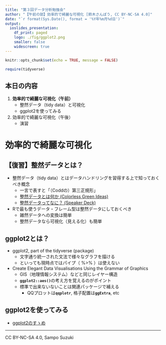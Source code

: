 ---
title: "第３回データ分析勉強会"
author: "【午前の部】効率的で綺麗な可視化 [鈴木さんぽう, CC BY-NC-SA 4.0]"
date: "`r format(Sys.Date(), format = '%Y年%m月%d日')`"
output:
  ioslides_presentation:
    df_print: paged
    logo: ./fig/ggplot2.png
    smaller: false
    widescreen: true
---

```{r setup, include=FALSE}
knitr::opts_chunk$set(echo = TRUE, message = FALSE)

require(tidyverse)
```


## 本日の内容
1. **効率的で綺麗な可視化（午前）**
    * 整然データ（tidy data）と可視化
    * ggplot2を使ってみる
1. 効率的で綺麗な可視化（午後）
    * 演習

# 効率的で綺麗な可視化

## 【復習】整然データとは？
* 整然データ（tidy data）とはデータハンドリングを習得する上で知っておくべき概念
    * 一言で表すと「（Coddの）第三正規形」
    * [整然データとは何か (Colorless Green Ideas)](http://id.fnshr.info/2017/01/09/tidy-data-intro/)
    * [整然データってなに？ (Speaker Deck)](https://speakerdeck.com/fnshr/zheng-ran-detatutenani)

* Rで最も使うデータ・フレーム型は整然データにしておくべき
    * 雑然データへの変換は簡単
    * 整然データなら可視化（見える化）も簡単

## ggplot2とは？
* ggplot2, part of the tidyverse (package)
    * 文字通り統一された文法で様々なグラフを描ける
    * といっても現時点ではパイプ（ %>% ）は使えない

* Create Elegant Data Visualisations Using the Grammar of Graphics
    * GIS（地理情報システム）などと同じレイヤー構造
    * **`ggplot2::aes()`**の考え方を覚えるのがポイント
    * 標準で出来ないないことは関連パッケージで補える
        * QQプロットは**`qqplotr`**, 格子配置は**`ggExtra`**, etc

## ggplot2を使ってみる
* [ggplot2のすゝめ](../../program/basics_ggplot2.html)

---

CC BY-NC-SA 4.0, Sampo Suzuki